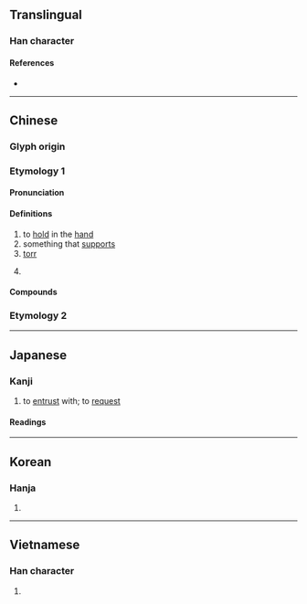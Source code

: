 {{also|託|乇}}
{{character info}}
==Translingual==

===Han character===
{{Han char|rn=64|rad=手|as=03|sn=6|four=52014|canj=QHP|ids=⿰扌乇}}

====References====
* {{Han ref|kx=0417.180|dkj=11793|dj=0764.110|hdz=31830.040|uh=6258|ud=25176|bh=A6AB|bd=42667}}

----

==Chinese==

===Glyph origin===
{{Han etyl}}
{{Han compound|手|乇|c1=s|c2=p|ls=psc|t1=hand}}

===Etymology 1===
{{zh-forms}}

====Pronunciation====
{{zh-pron
|m=tuō
|m-s=
|c=tok3
|c-t=
|g=
|h=pfs=
|j=
|mb=tŏ̤
|md=
|mn=thok/thuh
|mn_note=thok - literary; thuh - vernacular
|mn-t=toh4
|w=
|x=
|mc=
|oc=y
|ma=
|cat=v
}}

====Definitions====
{{zh-hanzi}}

# to [[hold]] in the [[hand]]
# something that [[support]]s
# [[torr]] {{gloss|unit of pressure}}
# {{lb|zh|Cantonese|euphemistic}} {{zh-short|托柒}}

====Compounds====
{{zh-der|摩托車:motorcycle, motorbike|摩托自行車:moped|不負所托|付托|倚托|仗托|土托魚|和盤托出|一托頭|幼托|啞子托夢|不托|一托氣|布倫托海|土托魚羹|全盤托出|反托拉斯|布里斯托|假托|入托|推托|摩托|托子|托柒|托缽|托腮|托缽人|托膽|托葷鹹食|托名|托夢|托葉|投托|托生|烘托|托辣斯|托老中心|托領|托詞|托塔天王|指親托故|皮托管|托盤|托育|托熟|托墨|烘雲托月|槍托|托大|相托|托老院|托胎|托地|托幼|托兒所|烏托邦|托色|浮托|托足|托實|托賴|托福|摩托船|襯托|阿托品|花托|設言托意|負圖之托|重托|終身有托|茶托|結托|鎗托|貝那芬托|落托|賴索托|符拉迪沃斯托克|鼻托|托爾斯泰|托格日尕孜|奧依托格拉克|托胡拉|托木吾斯塘|托克扎克|阿克托海|托克遜|托依堡勒迪|膘爾托闊依}}

===Etymology 2===
{{zh-see|託}}

{{zh-cat|Elementary}}

----

==Japanese==

===Kanji===
{{ja-kanji|grade=|rs=手03}}

# to [[entrust]] with; to [[request]]

====Readings====
{{ja-readings
|goon=たく
|kanon=たく
|kun=たの-む
}}

----

==Korean==

===Hanja===
{{ko-hanja|탁}}

# {{rfdef|ko|sort=手03}}

----

==Vietnamese==

===Han character===
{{vi-readings|reading=thác, thách, thốc, thước, thướt|rs=手03}}

# {{rfdef|vi|sort=手03}}